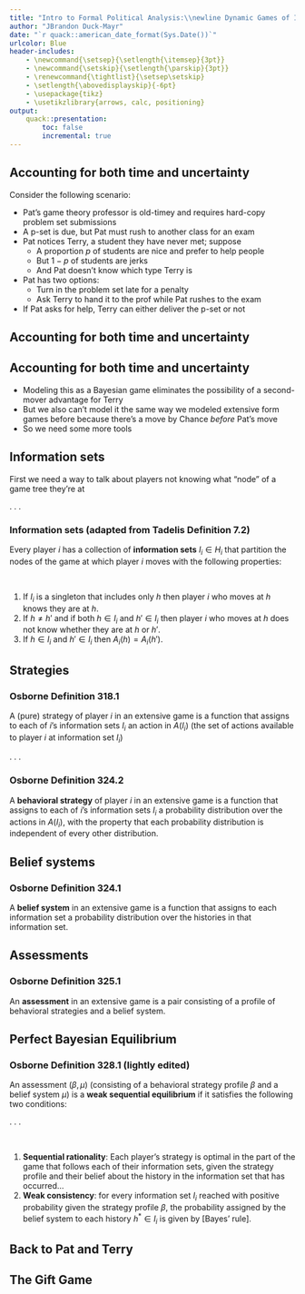 ```yaml
---
title: "Intro to Formal Political Analysis:\\newline Dynamic Games of Incomplete Information"
author: "JBrandon Duck-Mayr"
date: "`r quack::american_date_format(Sys.Date())`"
urlcolor: Blue
header-includes:
    - \newcommand{\setsep}{\setlength{\itemsep}{3pt}}
    - \newcommand{\setskip}{\setlength{\parskip}{3pt}}
    - \renewcommand{\tightlist}{\setsep\setskip}
    - \setlength{\abovedisplayskip}{-6pt}
    - \usepackage{tikz}
    - \usetikzlibrary{arrows, calc, positioning}
output:
    quack::presentation:
        toc: false
        incremental: true
---
```


## Accounting for both time and uncertainty

Consider the following scenario:

- Pat's game theory professor is old-timey and requires hard-copy problem set submissions
- A p-set is due, but Pat must rush to another class for an exam
- Pat notices Terry, a student they have never met; suppose
  + A proportion $p$ of students are nice and prefer to help people
  + But $1-p$ of students are jerks
  + And Pat doesn't know which type Terry is
- Pat has two options:
  + Turn in the problem set late for a penalty\invisible<1-8>{, or}
  + Ask Terry to hand it to the prof while Pat rushes to the exam
- If Pat asks for help, Terry can either deliver the p-set or not

\textcolor{gray}{\tiny (Example adapted from Tadelis exercise 15.3)}

## Accounting for both time and uncertainty

\begin{figure}
\centering
\begin{tikzpicture}[font=\footnotesize]
\draw (0,2) -- (0,-2);
\node at (0,0) {$\bullet$};
\node[right] at (0,0) {Chance};
\node[right] at (0,1) {Nice with $p$};
\node[right] at (0,-1) {Jerk with $1-p$};
\draw (-3,2) -- (3,2);
\draw (-3,-2) -- (3,-2);
\node at (0,2) {$\bullet$};
\node at (0,-2) {$\bullet$};
\draw[dashed] (0,2) to[ out=225, in=135] (0,-2);
\node[left] at (-1,0) {Pat};
\node[above] at (-1.5,2) {$S$};
\node[above] at (1.5,2) {$L$};
\node[below] at (-1.5,-2) {$S$};
\node[below] at (1.5,-2) {$L$};
\node at (-3,2) {$\bullet$};
\node at (-3,-2) {$\bullet$};
\node[right] at (3,2) {0,0};
\node[right] at (3,-2) {0,0};
\node[below] at (-2.5,2) {Terry};
\node[above] at (-2.5,-2) {Terry};
\draw (-4,1)-- (-3,2) -- (-4,3);
\draw (-4,-1)-- (-3,-2) -- (-4,-3);
\node[left] at (-3.5, 2.5) {$D$};
\node[left] at (-3.5, 1.5) {$T$};
\node[left] at (-3.5, -2.5) {$T$};
\node[left] at (-3.5, -1.5) {$D$};
\node[left] at (-4,3) {1,1};
\node[left] at (-4,1) {-1,0};
\node[left] at (-4,-3) {-1,1};
\node[left] at (-4,-1) {1,0};
% \node[above] at (0,2) {$\mu$};
% \node[below] at (0,-2) {$1-\mu$};
\end{tikzpicture}
\end{figure}

## Accounting for both time and uncertainty

- Modeling this as a Bayesian game eliminates the possibility of a second-mover advantage for Terry
- But we also can't model it the same way we modeled extensive form games before because there's a move by Chance *before* Pat's move
- So we need some more tools

## Information sets

First we need a way to talk about players not knowing what "node" of a game tree they're at

. . .

::: {.block}
### Information sets (adapted from Tadelis Definition 7.2)
Every player $i$ has a collection of **information sets** $I_i \in H_i$ that partition the nodes of the game at which player $i$ moves with the following properties:

&nbsp;

1. If $I_i$ is a singleton that includes only $h$ then player $i$ who moves at $h$ knows they are at $h$.
2. If $h \neq h'$ and if both $h \in I_i$ and $h' \in I_i$ then player $i$ who moves at $h$ does not know whether they are at $h$ or $h'$.
3. If $h \in I_i$ and $h' \in I_i$ then $A_i\left(h\right) = A_i\left(h'\right)$.
:::

## Strategies

::: {.block}
### Osborne Definition 318.1
A (pure) strategy of player $i$ in an extensive game is a function that assigns to each of $i$'s information sets $I_i$ an action in $A\left(I_i\right)$ (the set of actions available to player $i$ at information set $I_i$)
:::

. . .

::: {.block}
### Osborne Definition 324.2
A **behavioral strategy** of player $i$ in an extensive game is a function that assigns to each of $i$'s information sets $I_i$ a probability distribution over the actions in $A\left(I_i\right)$, with the property that each probability distribution is independent of every other distribution.
:::

## Belief systems

::: {.block}
### Osborne Definition 324.1
A **belief system**  in an extensive game is a function that assigns to each information set a probability distribution over the histories in that information set.
:::

## Assessments

::: {.block}
### Osborne Definition 325.1
An **assessment** in an extensive game is a pair consisting of a profile of behavioral strategies and a belief system.
:::

## Perfect Bayesian Equilibrium

::: {.block}
### Osborne Definition 328.1 (lightly edited)
An assessment $(\beta, \mu)$ (consisting of a behavioral strategy profile $\beta$ and a belief system $\mu$) is a **weak sequential equilibrium** if it satisfies the following two conditions:

. . .

&nbsp;

1. **Sequential rationality**: Each player's strategy is optimal in the part of the game that follows each of their information sets, given the strategy profile and their belief about the history in the information set that has occurred...
2. **Weak consistency**: for every information set $I_i$ reached with positive probability given the strategy profile $\beta$, the probability assigned by the belief system to each history $h^\ast \in I_i$ is given by [Bayes' rule].
:::

## Back to Pat and Terry

\begin{figure}
\centering
\begin{tikzpicture}[font=\footnotesize]
\draw (0,2) -- (0,-2);
\node at (0,0) {$\bullet$};
\node[right] at (0,0) {Chance};
\node[right] at (0,1) {Nice with $p$};
\node[right] at (0,-1) {Jerk with $1-p$};
\draw (-3,2) -- (3,2);
\draw (-3,-2) -- (3,-2);
\node at (0,2) {$\bullet$};
\node at (0,-2) {$\bullet$};
\draw[dashed] (0,2) to[ out=225, in=135] (0,-2);
\node[left] at (-1,0) {Pat};
\node[above] at (-1.5,2) {$S$};
\node[above] at (1.5,2) {$L$};
\node[below] at (-1.5,-2) {$S$};
\node[below] at (1.5,-2) {$L$};
\node at (-3,2) {$\bullet$};
\node at (-3,-2) {$\bullet$};
\node[right] at (3,2) {0,0};
\node[right] at (3,-2) {0,0};
\node[below] at (-2.5,2) {Terry};
\node[above] at (-2.5,-2) {Terry};
\draw (-4,1)-- (-3,2) -- (-4,3);
\draw (-4,-1)-- (-3,-2) -- (-4,-3);
\node[left] at (-3.5, 2.5) {$D$};
\node[left] at (-3.5, 1.5) {$T$};
\node[left] at (-3.5, -2.5) {$T$};
\node[left] at (-3.5, -1.5) {$D$};
\node[left] at (-4,3) {1,1};
\node[left] at (-4,1) {-1,0};
\node[left] at (-4,-3) {-1,1};
\node[left] at (-4,-1) {1,0};
\onslide<2>{\node[above] at (0,2) {$\mu$};}
\onslide<2>{\node[below] at (0,-2) {$1-\mu$};}
\end{tikzpicture}
\end{figure}

## The Gift Game

\begin{figure}
    \small
 	\begin{center}
    \begin{tikzpicture}[thin,every circle node/.style={minimum size=1.5mm,inner sep=0mm}]
		\tikzstyle{level 1}=[level distance=1.5in]
		\tikzstyle{level 2}=[level distance=.75in]
		\tikzstyle{level 3}=[level distance=.75in, sibling distance=30mm]		
        \node[circle,draw,label={above:Chance}] (root) {}
        		child[grow=left] {node[circle,fill,label=left:1]{}
        				child[grow=up] {node(1)[above]{$0,0$}
        					edge from parent
        					node[left]{$No$ $Gift$}}
        				child[grow=down] {node(3)[circle,fill]{}
        						child {node[below]{$1,1$}
        							edge from parent
        							node[above left]{$[a]$ $A$}}
        						child {node[below]{$-1,0$}
        							edge from parent
        							node[above right]{$R$}}
        					edge from parent
        					node[left]{$[f]$ $Gift$}}
        			edge from parent
        			node[above]{$p$}
        			node[below]{$Friend$}}
        		child[grow=right] {node[circle,fill,label=right:1]{}
        				child[grow=up] {node[above]{$0,0$}
        					edge from parent
        					node[right]{$No$ $Gift$}}
        				child[grow=down] {node(4)[circle,fill]{}
        						child {node[below]{$1,-1$}
        							edge from parent
        							node[above left]{$A$}}
        						child {node[below]{$-1,0$}
        							edge from parent
        							node[above right]{$R$}}
        					edge from parent
        					node[right]{$Gift$ $[e]$}}
        			edge from parent
        			node[above]{$1-p$}
        			node[below]{$Enemy$}};
		\draw[dashed](3)to(4);
		\node[above] at($(3)!.5!(4)$){2};
		\node[left = 1mm of 3] {$\mu$};
    \end{tikzpicture}
    \end{center}
\end{figure}
